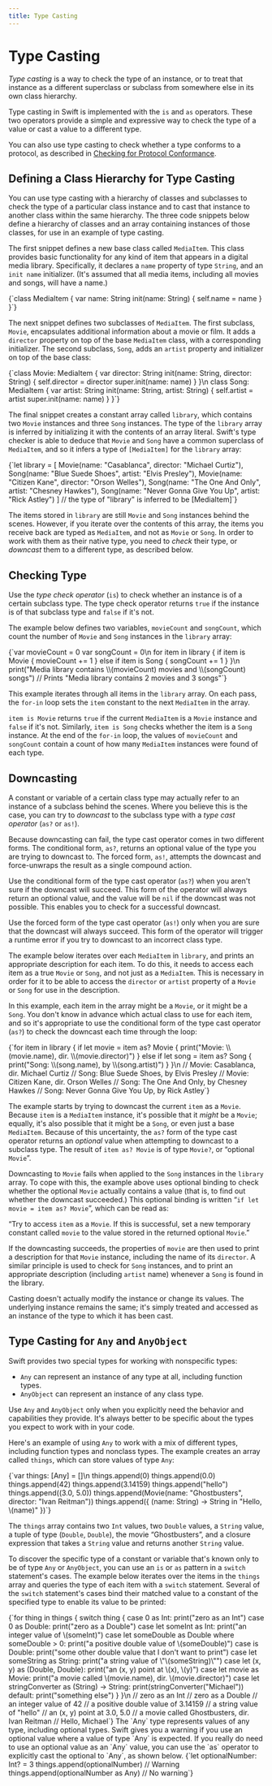 ```yaml
---
title: Type Casting
---
```



# Type Casting

_Type casting_ is a way to check the type of an instance, or to treat that instance as a different superclass or subclass from somewhere else in its own class hierarchy.

Type casting in Swift is implemented with the `is` and `as` operators. These two operators provide a simple and expressive way to check the type of a value or cast a value to a different type.

You can also use type casting to check whether a type conforms to a protocol, as described in [Checking for Protocol Conformance](./protocols).

## Defining a Class Hierarchy for Type Casting

You can use type casting with a hierarchy of classes and subclasses to check the type of a particular class instance and to cast that instance to another class within the same hierarchy. The three code snippets below define a hierarchy of classes and an array containing instances of those classes, for use in an example of type casting.

The first snippet defines a new base class called `MediaItem`. This class provides basic functionality for any kind of item that appears in a digital media library. Specifically, it declares a `name` property of type `String`, and an `init name` initializer. (It's assumed that all media items, including all movies and songs, will have a name.)

<CodeSnippet>
  {`class MediaItem {
    var name: String
    init(name: String) {
        self.name = name
    }
}`}
</CodeSnippet>

The next snippet defines two subclasses of `MediaItem`. The first subclass, `Movie`, encapsulates additional information about a movie or film. It adds a `director` property on top of the base `MediaItem` class, with a corresponding initializer. The second subclass, `Song`, adds an `artist` property and initializer on top of the base class:

<CodeSnippet>
  {`class Movie: MediaItem {
    var director: String
    init(name: String, director: String) {
        self.director = director
        super.init(name: name)
    }
}\n
class Song: MediaItem {
    var artist: String
    init(name: String, artist: String) {
        self.artist = artist
        super.init(name: name)
    }
}`}
</CodeSnippet>

The final snippet creates a constant array called `library`, which contains two `Movie` instances and three `Song` instances. The type of the `library` array is inferred by initializing it with the contents of an array literal. Swift's type checker is able to deduce that `Movie` and `Song` have a common superclass of `MediaItem`, and so it infers a type of `[MediaItem]` for the `library` array:

<CodeSnippet>
  {`let library = [
    Movie(name: "Casablanca", director: "Michael Curtiz"),
    Song(name: "Blue Suede Shoes", artist: "Elvis Presley"),
    Movie(name: "Citizen Kane", director: "Orson Welles"),
    Song(name: "The One And Only", artist: "Chesney Hawkes"),
    Song(name: "Never Gonna Give You Up", artist: "Rick Astley")
]
// the type of "library" is inferred to be [MediaItem]`}
</CodeSnippet>

The items stored in `library` are still `Movie` and `Song` instances behind the scenes. However, if you iterate over the contents of this array, the items you receive back are typed as `MediaItem`, and not as `Movie` or `Song`. In order to work with them as their native type, you need to _check_ their type, or _downcast_ them to a different type, as described below.

## Checking Type

Use the _type check operator_ (`is`) to check whether an instance is of a certain subclass type. The type check operator returns `true` if the instance is of that subclass type and `false` if it's not.

The example below defines two variables, `movieCount` and `songCount`, which count the number of `Movie` and `Song` instances in the `library` array:

<CodeSnippet>
  {`var movieCount = 0
var songCount = 0\n
for item in library {
    if item is Movie {
        movieCount += 1
    } else if item is Song {
        songCount += 1
    }
}\n
print("Media library contains \\(movieCount) movies and \\(songCount) songs")
// Prints "Media library contains 2 movies and 3 songs"`}
</CodeSnippet>

This example iterates through all items in the `library` array. On each pass, the `for-in` loop sets the `item` constant to the next `MediaItem` in the array.

`item is Movie` returns `true` if the current `MediaItem` is a `Movie` instance and `false` if it's not. Similarly, `item is Song` checks whether the item is a `Song` instance. At the end of the `for-in` loop, the values of `movieCount` and `songCount` contain a count of how many `MediaItem` instances were found of each type.

## Downcasting

A constant or variable of a certain class type may actually refer to an instance of a subclass behind the scenes. Where you believe this is the case, you can try to _downcast_ to the subclass type with a _type cast operator_ (`as?` or `as!`).

Because downcasting can fail, the type cast operator comes in two different forms. The conditional form, `as?`, returns an optional value of the type you are trying to downcast to. The forced form, `as!`, attempts the downcast and force-unwraps the result as a single compound action.

Use the conditional form of the type cast operator (`as?`) when you aren't sure if the downcast will succeed. This form of the operator will always return an optional value, and the value will be `nil` if the downcast was not possible. This enables you to check for a successful downcast.

Use the forced form of the type cast operator (`as!`) only when you are sure that the downcast will always succeed. This form of the operator will trigger a runtime error if you try to downcast to an incorrect class type.

The example below iterates over each `MediaItem` in `library`, and prints an appropriate description for each item. To do this, it needs to access each item as a true `Movie` or `Song`, and not just as a `MediaItem`. This is necessary in order for it to be able to access the `director` or `artist` property of a `Movie` or `Song` for use in the description.

In this example, each item in the array might be a `Movie`, or it might be a `Song`. You don't know in advance which actual class to use for each item, and so it's appropriate to use the conditional form of the type cast operator (`as?`) to check the downcast each time through the loop:

<CodeSnippet>
  {`for item in library {
    if let movie = item as? Movie {
        print("Movie: \\(movie.name), dir. \\(movie.director)")
    } else if let song = item as? Song {
        print("Song: \\(song.name), by \\(song.artist)")
    }
}\n
// Movie: Casablanca, dir. Michael Curtiz
// Song: Blue Suede Shoes, by Elvis Presley
// Movie: Citizen Kane, dir. Orson Welles
// Song: The One And Only, by Chesney Hawkes
// Song: Never Gonna Give You Up, by Rick Astley`}
</CodeSnippet>

The example starts by trying to downcast the current `item` as a `Movie`. Because `item` is a `MediaItem` instance, it's possible that it _might_ be a `Movie`; equally, it's also possible that it might be a `Song`, or even just a base `MediaItem`. Because of this uncertainty, the `as?` form of the type cast operator returns an _optional_ value when attempting to downcast to a subclass type. The result of `item as? Movie` is of type `Movie?`, or “optional `Movie`”.

Downcasting to `Movie` fails when applied to the `Song` instances in the `library` array. To cope with this, the example above uses optional binding to check whether the optional `Movie` actually contains a value (that is, to find out whether the downcast succeeded.) This optional binding is written “`if let movie = item as? Movie`”, which can be read as:

“Try to access `item` as a `Movie`. If this is successful, set a new temporary constant called `movie` to the value stored in the returned optional `Movie`.”

If the downcasting succeeds, the properties of `movie` are then used to print a description for that `Movie` instance, including the name of its `director`. A similar principle is used to check for `Song` instances, and to print an appropriate description (including `artist` name) whenever a `Song` is found in the library.

<Callout type="note">
  Casting doesn't actually modify the instance or change its values. The
  underlying instance remains the same; it's simply treated and accessed as an
  instance of the type to which it has been cast.
</Callout>

## Type Casting for `Any` and `AnyObject`

Swift provides two special types for working with nonspecific types:

- `Any` can represent an instance of any type at all, including function types.
- `AnyObject` can represent an instance of any class type.

Use `Any` and `AnyObject` only when you explicitly need the behavior and capabilities they provide. It's always better to be specific about the types you expect to work with in your code.

Here's an example of using `Any` to work with a mix of different types, including function types and nonclass types. The example creates an array called `things`, which can store values of type `Any`:

<CodeSnippet>
  {`var things: [Any] = []\n
things.append(0)
things.append(0.0)
things.append(42)
things.append(3.14159)
things.append("hello")
things.append((3.0, 5.0))
things.append(Movie(name: "Ghostbusters", director: "Ivan Reitman"))
things.append({ (name: String) -> String in "Hello, \(name)" })`}
</CodeSnippet>

The `things` array contains two `Int` values, two `Double` values, a `String` value, a tuple of type (`Double`, `Double`), the movie “Ghostbusters”, and a closure expression that takes a `String` value and returns another `String` value.

To discover the specific type of a constant or variable that's known only to be of type `Any` or `AnyObject`, you can use an `is` or `as` pattern in a `switch` statement's cases. The example below iterates over the items in the `things` array and queries the type of each item with a `switch` statement. Several of the `switch` statement's cases bind their matched value to a constant of the specified type to enable its value to be printed:

<CodeSnippet>
  {`for thing in things {
    switch thing {
    case 0 as Int:
        print("zero as an Int")
    case 0 as Double:
        print("zero as a Double")
    case let someInt as Int:
        print("an integer value of \(someInt)")
    case let someDouble as Double where someDouble > 0:
        print("a positive double value of \(someDouble)")
    case is Double:
        print("some other double value that I don't want to print")
    case let someString as String:
        print("a string value of \"\(someString)\"")
    case let (x, y) as (Double, Double):
        print("an (x, y) point at \(x), \(y)")
    case let movie as Movie:
        print("a movie called \(movie.name), dir. \(movie.director)")
    case let stringConverter as (String) -> String:
        print(stringConverter("Michael"))
    default:
        print("something else")
    }
}\n
// zero as an Int
// zero as a Double
// an integer value of 42
// a positive double value of 3.14159
// a string value of "hello"
// an (x, y) point at 3.0, 5.0
// a movie called Ghostbusters, dir. Ivan Reitman
// Hello, Michael`}
</CodeSnippet>

<Callout type="note">
  The `Any` type represents values of any type, including optional types. Swift gives you a warning if you use an optional value where a value of type `Any` is expected. If you really do need to use an optional value as an `Any` value, you can use the `as` operator to explicitly cast the optional to `Any`, as shown below.

  <CodeSnippet isCalloutChild={true}>
    {`let optionalNumber: Int? = 3
  things.append(optionalNumber)        // Warning
  things.append(optionalNumber as Any) // No warning`}
  </CodeSnippet>
</Callout>

